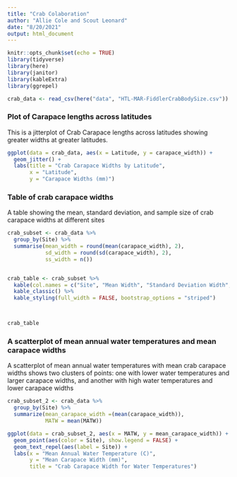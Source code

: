 ```yaml
---
title: "Crab Colaboration"
author: "Allie Cole and Scout Leonard"
date: "8/20/2021"
output: html_document
---
```


```r
knitr::opts_chunk$set(echo = TRUE)
library(tidyverse)
library(here)
library(janitor)
library(kableExtra)
library(ggrepel)
```

```r
crab_data <- read_csv(here("data", "HTL-MAR-FiddlerCrabBodySize.csv"))
```

### Plot of Carapace lengths across latitudes

This is a jitterplot of Crab Carapace lengths across latitudes showing greater widths at greater latitudes. 

```r
ggplot(data = crab_data, aes(x = Latitude, y = carapace_width)) +
  geom_jitter() +
  labs(title = "Crab Carapace Widths by Latitude",
       x = "Latitude",
       y = "Carapace Widths (mm)")
```

### Table of crab carapace widths
A table showing the mean, standard deviation, and sample size of crab carapace widths at different sites 


```r
crab_subset <- crab_data %>% 
  group_by(Site) %>% 
  summarise(mean_width = round(mean(carapace_width), 2), 
            sd_width = round(sd(carapace_width), 2), 
            ss_width = n())


crab_table <- crab_subset %>% 
  kable(col.names = c("Site", "Mean Width", "Standard Deviation Width", "Sample Size")) %>% 
  kable_classic() %>% 
  kable_styling(full_width = FALSE, bootstrap_options = "striped")



crab_table
```


### A scatterplot of mean annual water temperatures and mean carapace widths
A scatterplot of mean annual water temperatures with mean crab carapace widths shows two clusters of points: one with lower water temperatures and larger carapace widths, and another with high water temperatures and lower carapace widths


```r
crab_subset_2 <- crab_data %>% 
  group_by(Site) %>% 
  summarize(mean_carapace_width =(mean(carapace_width)),
            MATW = mean(MATW))

ggplot(data = crab_subset_2, aes(x = MATW, y = mean_carapace_width)) +
  geom_point(aes(color = Site), show.legend = FALSE) +
  geom_text_repel(aes(label = Site)) +
  labs(x = "Mean Annual Water Temperature (C)", 
       y = "Mean Carapace Width (mm)", 
       title = "Crab Carapace Width for Water Temperatures")
```









